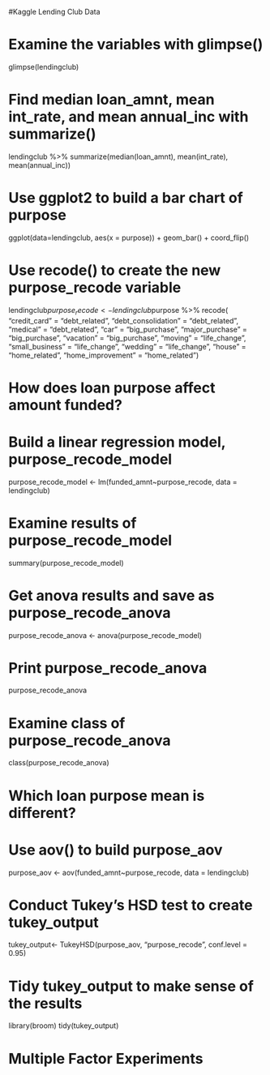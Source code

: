 #Kaggle Lending Club Data

# Examine the variables with glimpse()
glimpse(lendingclub)

# Find median loan_amnt, mean int_rate, and mean annual_inc with summarize()
lendingclub %>% summarize(median(loan_amnt), mean(int_rate), mean(annual_inc))

# Use ggplot2 to build a bar chart of purpose
ggplot(data=lendingclub, aes(x = purpose)) + 
	geom_bar() +
	coord_flip()

# Use recode() to create the new purpose_recode variable
lendingclub$purpose_recode <- lendingclub$purpose %>% recode( 
        "credit_card" = "debt_related", 
  		"debt_consolidation" = "debt_related",
  		"medical" = "debt_related",
        "car" = "big_purchase", 
  		"major_purchase" = "big_purchase", 
  		"vacation" = "big_purchase",
        "moving" = "life_change", 
  		"small_business" = "life_change", 
  		"wedding" = "life_change",
        "house" = "home_related", 
  		"home_improvement" = "home_related")
      
# How does loan purpose affect amount funded?

# Build a linear regression model, purpose_recode_model
purpose_recode_model <- lm(funded_amnt~purpose_recode, data = lendingclub)

# Examine results of purpose_recode_model
summary(purpose_recode_model)

# Get anova results and save as purpose_recode_anova
purpose_recode_anova <- anova(purpose_recode_model)

# Print purpose_recode_anova
purpose_recode_anova

# Examine class of purpose_recode_anova
class(purpose_recode_anova)

# Which loan purpose mean is different?
# Use aov() to build purpose_aov
purpose_aov <- aov(funded_amnt~purpose_recode, data = lendingclub)

# Conduct Tukey's HSD test to create tukey_output
tukey_output<- TukeyHSD(purpose_aov, "purpose_recode", conf.level = 0.95)

# Tidy tukey_output to make sense of the results
library(broom)
tidy(tukey_output)

# Multiple Factor Experiments

